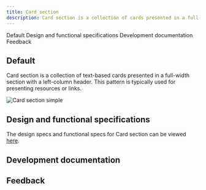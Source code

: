 ```yaml
---
title: Card section
description: Card section is a collection of cards presented in a full-width section with a left-column header that responds to the grid. When using a CTA (call-to-action) within a card, use an icon. The Primary and Secondary buttons should be reserved for the most important action a user can take on the page.
---
```



<ComponentDescription name="Card section" type="layout" />

<AnchorLinks>

<AnchorLink>Default</AnchorLink>
<AnchorLink>Design and functional specifications</AnchorLink>
<AnchorLink>Development documentation</AnchorLink>
<AnchorLink>Feedback</AnchorLink>

</AnchorLinks>

## Default

Card section is a collection of text-based cards presented in a full-width section with a left-column header. This pattern is typically used for presenting resources or links.

![Card section simple](../../images/pattern/card-section/card-section-simple.jpg)


## Design and functional specifications

The design specs and functional specs for Card section can be viewed <a href="https://ibm.box.com/s/6prfrgt7dftdg47ejy3q3m4x7h47kbmo" target="_blank">here</a>.

## Development documentation

<ComponentStatus name="Card section" type="layout" />

## Feedback

<ComponentFeedback />
